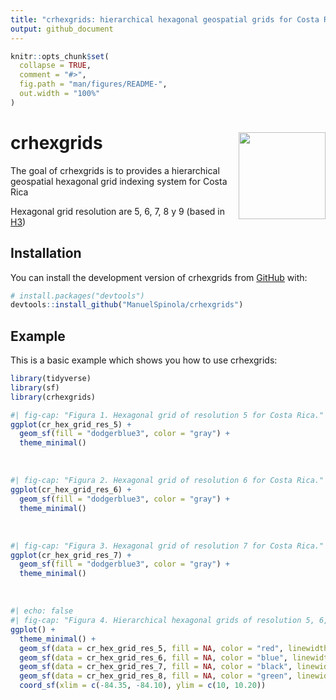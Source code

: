 ```yaml
---
title: "crhexgrids: hierarchical hexagonal geospatial grids for Costa Rica"
output: github_document
---
```


<!-- README.md is generated from README.Rmd. Please edit that file -->

```r
knitr::opts_chunk$set(
  collapse = TRUE,
  comment = "#>",
  fig.path = "man/figures/README-",
  out.width = "100%"
)
```

# crhexgrids <img src="man/figures/logo.png" align="right" height="139" />

<!-- badges: start -->
<!-- badges: end -->

The goal of crhexgrids is to provides a hierarchical geospatial hexagonal grid indexing system for Costa Rica

Hexagonal grid resolution are 5, 6, 7, 8 y 9 (based in [H3](https://h3geo.org))

## Installation

You can install the development version of crhexgrids from [GitHub](https://github.com/) with:

``` r
# install.packages("devtools")
devtools::install_github("ManuelSpinola/crhexgrids")
```

## Example

This is a basic example which shows you how to use crhexgrids:

```r
library(tidyverse)
library(sf)
library(crhexgrids)
```


```r
#| fig-cap: "Figura 1. Hexagonal grid of resolution 5 for Costa Rica."
ggplot(cr_hex_grid_res_5) +
  geom_sf(fill = "dodgerblue3", color = "gray") +
  theme_minimal()
```

<br>

```r
#| fig-cap: "Figura 2. Hexagonal grid of resolution 6 for Costa Rica."
ggplot(cr_hex_grid_res_6) +
  geom_sf(fill = "dodgerblue3", color = "gray") +
  theme_minimal()
```

<br>

```r
#| fig-cap: "Figura 3. Hexagonal grid of resolution 7 for Costa Rica."
ggplot(cr_hex_grid_res_7) +
  geom_sf(fill = "dodgerblue3", color = "gray") +
  theme_minimal()
```

<br>


```r
#| echo: false
#| fig-cap: "Figura 4. Hierarchical hexagonal grids of resolution 5, 6, 7, 8. Every hexagonal cell has seven child cells below it in this hierarchy.  "
ggplot() +
  theme_minimal() +
  geom_sf(data = cr_hex_grid_res_5, fill = NA, color = "red", linewidth = 0.8, alpha = 0.2) +
  geom_sf(data = cr_hex_grid_res_6, fill = NA, color = "blue", linewidth = 0.8) +
  geom_sf(data = cr_hex_grid_res_7, fill = NA, color = "black", linewidth = 0.4) +
  geom_sf(data = cr_hex_grid_res_8, fill = NA, color = "green", linewidth = 0.4) +
  coord_sf(xlim = c(-84.35, -84.10), ylim = c(10, 10.20))
```










